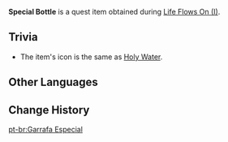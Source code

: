 {{Item Infobox
|id           = 100766
|description  = A bottle you received from [[Connor]]. It contains the key to resolving this incident.
|image        = Item Holy Water.png
|source1      = Obtained during [[Life Flows On (I)]]
|type         = Quest Items
}}
'''Special Bottle''' is a quest item obtained during [[Life Flows On (I)]].

==Trivia==
*The item's icon is the same as [[Holy Water]].

==Other Languages==
{{Other Languages
|default_hidden = 1
|en      = Special Bottle
|zhs     = 特别的水瓶
|zhs_rm  = Tèbié de Shuǐpíng
|zht     = 特別的水瓶
|zht_rm  = Tèbié de Shuǐpíng
|ja      = 特別な水筒
|ja_rm   = Tokubetsu-na Suitou
|ko      = 특이한 물병
|ko_rm   = Teugihan Mulbyeong
|es      = Botella especial
|fr      = Bouteille spéciale
|ru      = Особая бутылка воды
|th      = ขวดพิเศษ
|th_rm   = 
|vi      = Bình Nước Đặc Biệt
|de      = Besondere Flasche
|id      = Botol Spesial
|pt      = Garrafa Especial
|tr      = Özel Şişe
|it      = Ampolla speciale
}}

==Change History==
{{Change History|1.4}}

[[pt-br:Garrafa Especial]]